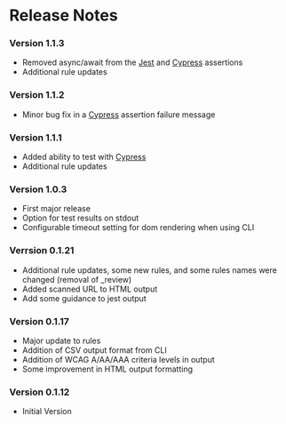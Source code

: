 # Release Notes

### Version 1.1.3

- Removed async/await from the [Jest](./jest) and [Cypress](./cypress) assertions
- Additional rule updates

### Version 1.1.2

- Minor bug fix in a [Cypress](./cypress) assertion failure message

### Version 1.1.1

- Added ability to test with [Cypress](./get-started#cypress)
- Additional rule updates

### Version 1.0.3

- First major release
- Option for test results on stdout
- Configurable timeout setting for dom rendering when using CLI

### Verrsion 0.1.21

- Additional rule updates, some new rules, and some rules names were changed (removal of \_review)
- Added scanned URL to HTML output
- Add some guidance to jest output

### Version 0.1.17

- Major update to rules
- Addition of CSV output format from CLI
- Addition of WCAG A/AA/AAA criteria levels in output
- Some improvement in HTML output formatting

### Version 0.1.12

- Initial Version
